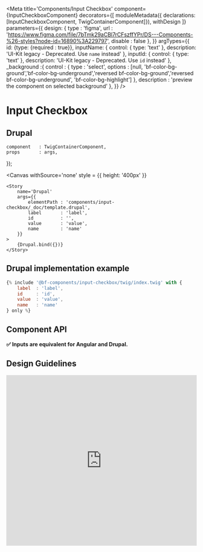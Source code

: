 
<Meta
    title='Components/Input Checkbox'
    component={InputCheckboxComponent}
    decorators={[
        moduleMetadata({ declarations: [InputCheckboxComponent, TwigContainerComponent]}),
        withDesign
    ]}
    parameters={{
        design: {
            type    : 'figma',
            url     : 'https://www.figma.com/file/7bTmk29aCBl7rCFszffYPr/DS---Components-%26-styles?node-id=16890%3A229797',
            disable : false
        },
    }}
    argTypes={{
        id: {type: {required : true}},
        inputName: {
            control: { type: 'text' },
            description: 'UI-Kit legacy - Deprecated. Use `name` instead'
        },
        inputId: {
            control: { type: 'text' },
            description: 'UI-Kit legacy - Deprecated. Use `id` instead'
        },
        _background :{
            control : {
                type : 'select',
                options : [null, 'bf-color-bg-ground','bf-color-bg-underground','reversed bf-color-bg-ground','reversed bf-color-bg-underground', 'bf-color-bg-highlight']
            },
            description : 'preview the component on selected background'
        },
    }}
/>

# Input Checkbox

## Drupal

    component   : TwigContainerComponent,
    props       : args,
});

<Canvas
    withSource='none'
    style = {{ height: '400px' }}
>
    <Story
        name='Drupal'
        args={{
            elementPath : 'components/input-checkbox/_doc/template.drupal',
            label       : 'label',
            id          : '',
            value       : 'value',
            name        : 'name'
        }}
    >
        {Drupal.bind({})}
    </Story>
</Canvas>


## Drupal implementation example

```jsx
{% include '@bf-components/input-checkbox/twig/index.twig' with {
    label  : 'label',
    id     : 'id',
    value  : 'value',
    name   : 'name'
} only %}
```

## Component API

**✅ Inputs are equivalent for Angular and Drupal.**

<Props of={InputCheckboxComponent} />


## Design Guidelines

<iframe width='100%' height='450' src='https://www.figma.com/embed?embed_host=share&url=https%3A%2F%2Fwww.figma.com%2Ffile%2F7bTmk29aCBl7rCFszffYPr%2FDS---Components-%2526-styles%3Fnode-id%3D16890%253A229797
' frameBorder='0' allowFullScreen></iframe>